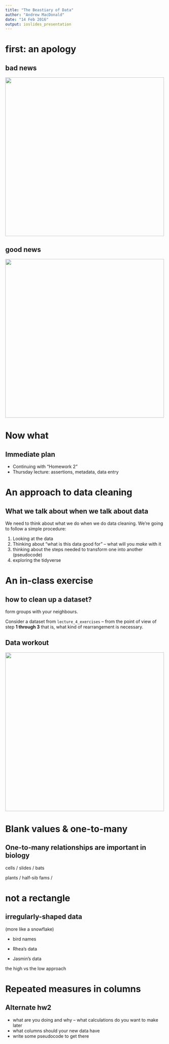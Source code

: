 ```yaml
---
title: "The Beastiary of Data"
author: "Andrew MacDonald"
date: "14 Feb 2016"
output: ioslides_presentation
---
```


# first: an apology

## bad news

<img src="../img/img_1.png" height="500px"></img>

## good news

<img src="../img/img.png" height="500px"></img>

# Now what

## Immediate plan

* Continuing with "Homework 2"
* Thursday lecture: assertions, metadata, data entry

# An approach to data cleaning

## What we talk about when we talk about data {.build}

We need to think about what we do when we do data cleaning. We're going to follow a simple procedure:

1. Looking at the data
1. Thinking about "what is this data good for" -- what will you _make_ with it
1. thinking about the steps needed to transform one into another (pseudocode)
1. exploring the tidyverse

# An in-class exercise

## how to clean up a dataset? 

form groups with your neighbours.   

Consider a dataset from `lecture_4_exercises` -- from the point of view of step **1 through 3** that is, what kind of rearrangement is necessary.


## Data workout

<img src="../img/steven_workout.gif" height="500px"></img>

# Blank values & one-to-many


## One-to-many relationships are important in biology

cells / slides / bats

plants / half-sib fams / 


# not a rectangle

## irregularly-shaped data
(more like a snowflake)

* bird names

* Rhea's data

* Jasmin's data

the high vs the low approach

# Repeated measures in columns



## Alternate hw2

* what are you doing and why -- what calculations do you want to make later
* what columns should your new data have
* write some pseudocode to get there

